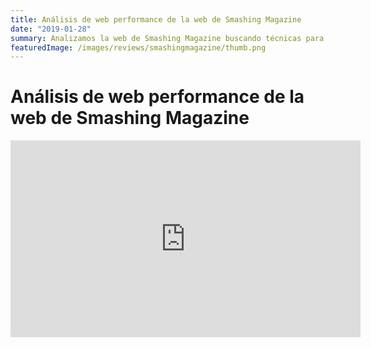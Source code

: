 ```yaml
---
title: Análisis de web performance de la web de Smashing Magazine
date: "2019-01-28"
summary: Analizamos la web de Smashing Magazine buscando técnicas para servir las páginas con un buen rendimiento y las encontramos. Service worker, preload/preconnect para acelerar la carga de recursos, critical CSS con lazy loading del resto del CSS, una carga no bloqueante de fuentes... Vamos, la mejor web que hemos revisado hasta el momento.
featuredImage: /images/reviews/smashingmagazine/thumb.png
---
```


# Análisis de web performance de la web de Smashing Magazine

<iframe
  width="560"
  height="315"
  src="https://www.youtube.com/embed/NalgDNrjHUg"
  frameborder="0"
  allow="accelerometer; autoplay; encrypted-media; gyroscope; picture-in-picture"
  allowfullscreen
/>

### Referencias

- [Preload, Prefetch And Priorities in Chrome](https://medium.com/reloading/preload-prefetch-and-priorities-in-chrome-776165961bbf)

## Informes

### PageSpeed Insights

#### Mobile

- [Home](./reports/PageSpeedInsights/PageSpeedInsights-Home-Mobile.pdf)
- [Articles](./reports/PageSpeedInsights/PageSpeedInsights-Articles-Mobile.pdf)
- [Article](./reports/PageSpeedInsights/PageSpeedInsights-Article-Mobile.pdf)

#### Desktop

- [Home](./reports/PageSpeedInsights/PageSpeedInsights-Home-Desktop.pdf)
- [Articles](./reports/PageSpeedInsights/PageSpeedInsights-Articles-Desktop.pdf)
- [Article](./reports/PageSpeedInsights/PageSpeedInsights-Article-Desktop.pdf)

### WebPageTest

- [Home](./reports/WebPageTest/Home/WebPagetest.pdf)
- [Articles](./reports/WebPageTest/Articles/WebPagetest.pdf)
- [Article](./reports/WebPageTest/Article/WebPagetest.pdf)

### CSS Stats

- [Home](./reports/CSSStats/CSSStats-Home.pdf)
- [Articles](./reports/CSSStats/CSSStats-Articles.pdf)
- [Article](./reports/CSSStats/CSSStats-Article.pdf)

### Image Analysis Results

- [Home](./reports/Cloudinary/Cloudinary-Home.pdf)
- [Articles](./reports/Cloudinary/Cloudinary-Articles.pdf)
- [Article](./reports/Cloudinary/Cloudinary-Article.pdf)

## Recurso

- [lozad.js](https://github.com/ApoorvSaxena/lozad.js)
